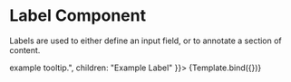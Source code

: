 

<Meta
  title="Components/Element/Label"
  component={Label}
/>

# Label Component
Labels are used to either define an input field, or to annotate a section of content.

<Canvas sourceState="shown" withSource="open">
  <Story name="Example" args={{
    upperCase: true,
    tooltip: "This is an <strong>example</strong> tooltip.",
    children: "Example Label"
  }}>
    {Template.bind({})}
  </Story>
</Canvas>

<ArgsTable story="Example"/>

